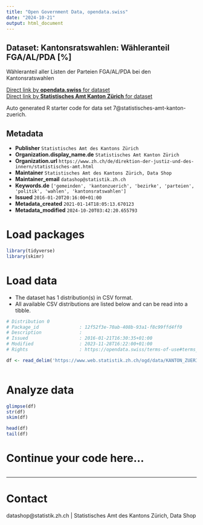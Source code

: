 ```yaml
---
title: "Open Government Data, opendata.swiss"
date: "2024-10-21"
output: html_document
---
```


## Dataset: Kantonsratswahlen: Wähleranteil FGA/AL/PDA [%]

Wähleranteil aller Listen der Parteien FGA/AL/PDA bei den Kantonsratswahlen

[Direct link by **opendata.swiss** for dataset](https://opendata.swiss/de/dataset/krw-wahleranteil-al)<br>
[Direct link by **Statistisches Amt Kanton Zürich** for dataset](https://www.zh.ch/de/politik-staat/gemeinden/gemeindeportraet.html)

Auto generated R starter code for data set 7@statistisches-amt-kanton-zuerich.

## Metadata

- **Publisher** `Statistisches Amt des Kantons Zürich`
- **Organization.display_name.de** `Statistisches Amt Kanton Zürich`
- **Organization.url** `https://www.zh.ch/de/direktion-der-justiz-und-des-innern/statistisches-amt.html`
- **Maintainer** `Statistisches Amt des Kantons Zürich, Data Shop`
- **Maintainer_email** `datashop@statistik.zh.ch`
- **Keywords.de** `['gemeinden', 'kantonzuerich', 'bezirke', 'parteien', 'politik', 'wahlen', 'kantonsratswahlen']`
- **Issued** `2016-01-20T20:16:00+01:00`
- **Metadata_created** `2021-01-14T18:05:13.670123`
- **Metadata_modified** `2024-10-20T03:42:20.655793`


# Load packages

```r

library(tidyverse)
library(skimr)

```

# Load data

-   The dataset has 1 distribution(s) in CSV format.
-   All available CSV distributions are listed below and can be read into a tibble.

```r

# Distribution 0
# Package_id               : 12f52f3e-70ab-408b-93a1-f8c99ffd4ff0
# Description              : 
# Issued                   : 2016-01-21T16:30:35+01:00
# Modified                 : 2023-11-28T16:22:00+01:00
# Rights                   : https://opendata.swiss/terms-of-use#terms_by

df <- read_delim('https://www.web.statistik.zh.ch/ogd/data/KANTON_ZUERICH_436.csv')



```

# Analyze data

```r

glimpse(df)
str(df)
skim(df)

head(df)
tail(df)

```

# Continue your code here...

```r

```

------------------------------------------------------------------------

# Contact

datashop@statistik.zh.ch | Statistisches Amt des Kantons Zürich, Data Shop
